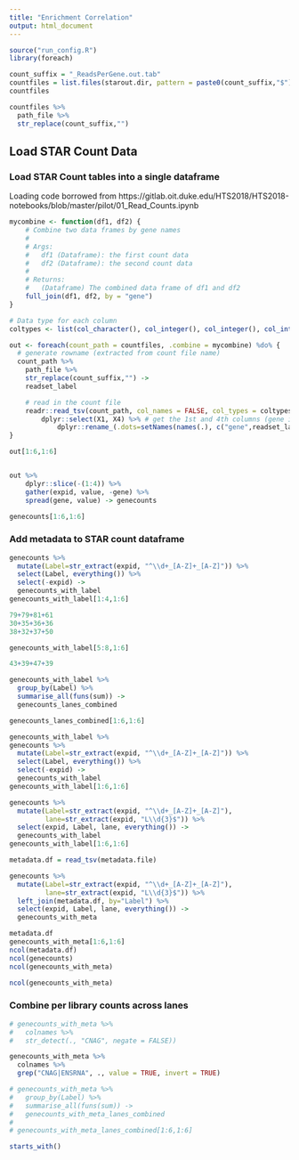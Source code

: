 ```yaml
---
title: "Enrichment Correlation"
output: html_document
---
```


```r
source("run_config.R")
library(foreach)
```





```r
count_suffix = "_ReadsPerGene.out.tab"
countfiles = list.files(starout.dir, pattern = paste0(count_suffix,"$"), full.names = TRUE)
countfiles
```

```r
countfiles %>%
  path_file %>%
  str_replace(count_suffix,"")

```

## Load STAR Count Data
### Load STAR Count tables into a single dataframe

Loading code borrowed from https://gitlab.oit.duke.edu/HTS2018/HTS2018-notebooks/blob/master/pilot/01_Read_Counts.ipynb


```r
mycombine <- function(df1, df2) {
    # Combine two data frames by gene names
    #
    # Args:
    #   df1 (Dataframe): the first count data
    #   df2 (Dataframe): the second count data
    #
    # Returns:
    #   (Dataframe) The combined data frame of df1 and df2
    full_join(df1, df2, by = "gene")
}

# Data type for each column
coltypes <- list(col_character(), col_integer(), col_integer(), col_integer())

out <- foreach(count_path = countfiles, .combine = mycombine) %do% {
  # generate rowname (extracted from count file name)
  count_path %>%
    path_file %>%
    str_replace(count_suffix,"") ->
    readset_label 

    # read in the count file
    readr::read_tsv(count_path, col_names = FALSE, col_types = coltypes) %>%
        dplyr::select(X1, X4) %>% # get the 1st and 4th columns (gene ids and second strand read counts)
            dplyr::rename_(.dots=setNames(names(.), c("gene",readset_label)))
}

out[1:6,1:6]


out %>%
    dplyr::slice(-(1:4)) %>%
    gather(expid, value, -gene) %>% 
    spread(gene, value) -> genecounts

genecounts[1:6,1:6]

```

### Add metadata to STAR count dataframe
```r
genecounts %>%
  mutate(Label=str_extract(expid, "^\\d+_[A-Z]+_[A-Z]")) %>%
  select(Label, everything()) %>%
  select(-expid) ->
  genecounts_with_label
genecounts_with_label[1:4,1:6]

```

```r
79+79+81+61
30+35+36+36
38+32+37+50
```
```r
genecounts_with_label[5:8,1:6]

```
```r
43+39+47+39
```


```r
genecounts_with_label %>%
  group_by(Label) %>%
  summarise_all(funs(sum)) ->
  genecounts_lanes_combined

genecounts_lanes_combined[1:6,1:6]

```



```r
genecounts_with_label %>% 
genecounts %>%
  mutate(Label=str_extract(expid, "^\\d+_[A-Z]+_[A-Z]")) %>%
  select(Label, everything()) %>%
  select(-expid) ->
  genecounts_with_label
genecounts_with_label[1:6,1:6]
```

```r
genecounts %>%
  mutate(Label=str_extract(expid, "^\\d+_[A-Z]+_[A-Z]"), 
         lane=str_extract(expid, "L\\d{3}$")) %>%
  select(expid, Label, lane, everything()) ->
  genecounts_with_label
genecounts_with_label[1:6,1:6]
```

```r


metadata.df = read_tsv(metadata.file)

genecounts %>%
  mutate(Label=str_extract(expid, "^\\d+_[A-Z]+_[A-Z]"), 
         lane=str_extract(expid, "L\\d{3}$")) %>%
  left_join(metadata.df, by="Label") %>%
  select(expid, Label, lane, everything()) ->
  genecounts_with_meta

metadata.df
genecounts_with_meta[1:6,1:6]
ncol(metadata.df)
ncol(genecounts)
ncol(genecounts_with_meta)

ncol(genecounts_with_meta)

```
### Combine per library counts across lanes
```r
# genecounts_with_meta %>%
#   colnames %>%
#   str_detect(., "CNAG", negate = FALSE))

genecounts_with_meta %>%
  colnames %>%
  grep("CNAG|ENSRNA", ., value = TRUE, invert = TRUE)

# genecounts_with_meta %>%
#   group_by(Label) %>%
#   summarise_all(funs(sum)) ->
#   genecounts_with_meta_lanes_combined
# 
# genecounts_with_meta_lanes_combined[1:6,1:6]

starts_with()
```



